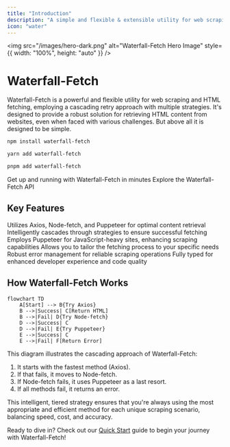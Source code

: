 ```yaml
---
title: "Introduction"
description: "A simple and flexible & extensible utility for web scraping and HTML fetching"
icon: "water"
---
```


<img src="/images/hero-dark.png" alt="Waterfall-Fetch Hero Image" style={{ width: "100%", height: "auto" }} />

# Waterfall-Fetch

Waterfall-Fetch is a powerful and flexible utility for web scraping and HTML fetching, employing a cascading retry approach with multiple strategies. It's designed to provide a robust solution for retrieving HTML content from websites, even when faced with various challenges. But above all it is designed to be simple.

<CodeGroup>

```bash npm
npm install waterfall-fetch
```

```bash yarn
yarn add waterfall-fetch
```

```bash pnpm
pnpm add waterfall-fetch
```

</CodeGroup>

<CardGroup cols={2}>
	<Card title="Quick Start" icon="play" href="/mdx/quickstart">
		Get up and running with Waterfall-Fetch in minutes
	</Card>
	<Card title="API Reference" icon="code" href="/mdx/api-reference/gethtml">
		Explore the Waterfall-Fetch API
	</Card>
</CardGroup>

## Key Features

<AccordionGroup>
	<Accordion title="Multiple Fetching Strategies">Utilizes Axios, Node-fetch, and Puppeteer for optimal content retrieval</Accordion>
	<Accordion title="Waterfall Approach">Intelligently cascades through strategies to ensure successful fetching</Accordion>
	<Accordion title="Stealth Mode">Employs Puppeteer for JavaScript-heavy sites, enhancing scraping capabilities</Accordion>
	<Accordion title="Customizable Strategy Prioritization">Allows you to tailor the fetching process to your specific needs</Accordion>
	<Accordion title="Built-in Error Handling">Robust error management for reliable scraping operations</Accordion>
	<Accordion title="TypeScript Support">Fully typed for enhanced developer experience and code quality</Accordion>
</AccordionGroup>

## How Waterfall-Fetch Works

```mermaid
flowchart TD
    A[Start] --> B{Try Axios}
    B -->|Success| C[Return HTML]
    B -->|Fail| D{Try Node-fetch}
    D -->|Success| C
    D -->|Fail| E{Try Puppeteer}
    E -->|Success| C
    E -->|Fail| F[Return Error]
```

This diagram illustrates the cascading approach of Waterfall-Fetch:

1. It starts with the fastest method (Axios).
2. If that fails, it moves to Node-fetch.
3. If Node-fetch fails, it uses Puppeteer as a last resort.
4. If all methods fail, it returns an error.

This intelligent, tiered strategy ensures that you're always using the most appropriate and efficient method for each unique scraping scenario, balancing speed, cost, and accuracy.

Ready to dive in? Check out our [Quick Start](/mdx/quickstart) guide to begin your journey with Waterfall-Fetch!
